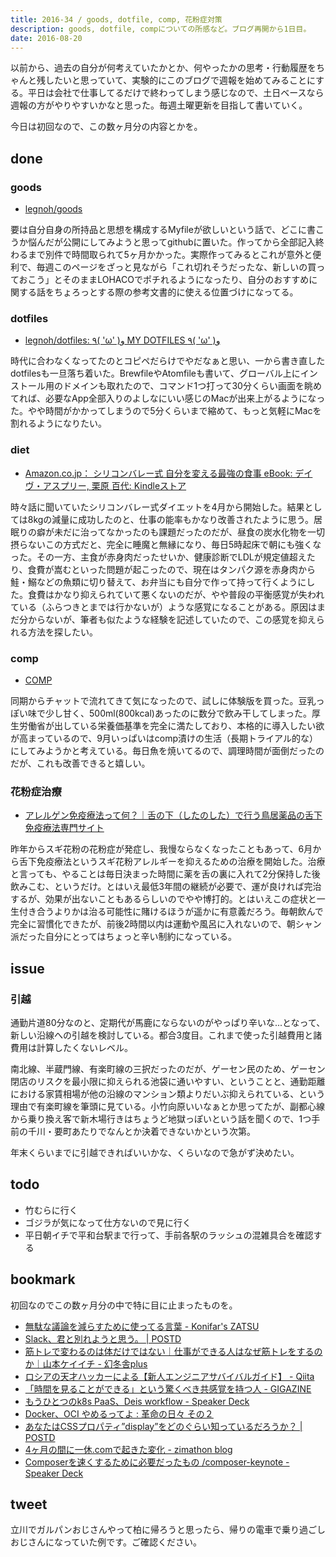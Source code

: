 ```yaml
---
title: 2016-34 / goods, dotfile, comp, 花粉症対策
description: goods, dotfile, compについての所感など。ブログ再開から1日目。
date: 2016-08-20
---
```



以前から、過去の自分が何考えていたかとか、何やったかの思考・行動履歴をちゃんと残したいと思っていて、実験的にこのブログで週報を始めてみることにする。平日は会社で仕事してるだけで終わってしまう感じなので、土日ベースなら週報の方がやりやすいかなと思った。毎週土曜更新を目指して書いていく。

今日は初回なので、この数ヶ月分の内容とかを。

done
----

### goods

<X url="https://twitter.com/legnoh/status/718960742087544832" />

- [legnoh/goods](https://github.com/legnoh/goods)

要は自分自身の所持品と思想を構成するMyfileが欲しいという話で、どこに書こうか悩んだが公開にしてみようと思ってgithubに置いた。作ってから全部記入終わるまで別件で時間取られて5ヶ月かかった。実際作ってみるとこれが意外と便利で、毎週このページをざっと見ながら「これ切れそうだったな、新しいの買っておこう」とそのままLOHACOでポチれるようになったり、自分のおすすめに関する話をちょろっとする際の参考文書的に使える位置づけになってる。

### dotfiles

- [legnoh/dotfiles: ٩( 'ω' )و MY DOTFILES ٩( 'ω' )و](https://github.com/legnoh/dotfiles)

時代に合わなくなってたのとコピペだらけでやだなぁと思い、一から書き直したdotfilesも一旦落ち着いた。BrewfileやAtomfileも書いて、グローバル上にインストール用のドメインも取れたので、コマンド1つ打って30分くらい画面を眺めてれば、必要なApp全部入りのよしなにいい感じのMacが出来上がるようになった。やや時間がかかってしまうので5分くらいまで縮めて、もっと気軽にMacを割れるようになりたい。

### diet

- [Amazon.co.jp： シリコンバレー式 自分を変える最強の食事 eBook: デイヴ・アスプリー, 栗原 百代: Kindleストア](https://www.amazon.co.jp/dp/B015S5545W/)

時々話に聞いていたシリコンバレー式ダイエットを4月から開始した。結果としては8kgの減量に成功したのと、仕事の能率もかなり改善されたように思う。居眠りの癖が未だに治ってなかったのも課題だったのだが、昼食の炭水化物を一切摂らないこの方式だと、完全に睡魔と無縁になり、毎日5時起床で朝にも強くなった。その一方、主食が赤身肉だったせいか、健康診断でLDLが規定値超えたり、食費が嵩むといった問題が起こったので、現在はタンパク源を赤身肉から鮭・鰯などの魚類に切り替えて、お弁当にも自分で作って持って行くようにした。食費はかなり抑えられていて悪くないのだが、やや普段の平衡感覚が失われている（ふらつきとまでは行かないが）ような感覚になることがある。原因はまだ分からないが、筆者も似たような経験を記述していたので、この感覚を抑えられる方法を探したい。

### comp

- [COMP](https://www.comp.jp/)

<Instagram instagramId="BI6G_JVjc20" />

同期からチャットで流れてきて気になったので、試しに体験版を買った。豆乳っぽい味で少し甘く、500ml(800kcal)あったのに数分で飲み干してしまった。厚生労働省が出している栄養価基準を完全に満たしており、本格的に導入したい欲が高まっているので、9月いっぱいはcomp漬けの生活（長期トライアル的な）にしてみようかと考えている。毎日魚を焼いてるので、調理時間が面倒だったのだが、これも改善できると嬉しい。

### 花粉症治療

- [アレルゲン免疫療法って何？｜舌の下（したのした）で行う鳥居薬品の舌下免疫療法専門サイト](https://www.torii-alg.jp/allergy/immunotherapy.html)

昨年からスギ花粉の花粉症が発症し、我慢ならなくなったこともあって、6月から舌下免疫療法というスギ花粉アレルギーを抑えるための治療を開始した。治療と言っても、やることは毎日決まった時間に薬を舌の裏に入れて2分保持した後飲みこむ、というだけ。とはいえ最低3年間の継続が必要で、運が良ければ完治するが、効果が出ないこともあるらしいのでやや博打的。とはいえこの症状と一生付き合うよりかは治る可能性に賭けるほうが遥かに有意義だろう。毎朝飲んで完全に習慣化できたが、前後2時間以内は運動や風呂に入れないので、朝シャン派だった自分にとってはちょっと辛い制約になっている。

issue
----

### 引越

通勤片道80分なのと、定期代が馬鹿にならないのがやっぱり辛いな...となって、新しい沿線への引越を検討している。都合3度目。これまで使った引越費用と諸費用は計算したくないレベル。

南北線、半蔵門線、有楽町線の三択だったのだが、ゲーセン民のため、ゲーセン閉店のリスクを最小限に抑えられる池袋に通いやすい、ということと、通勤距離における家賃相場が他の沿線のマンション類よりだいぶ抑えられている、という理由で有楽町線を筆頭に見ている。小竹向原いいなぁとか思ってたが、副都心線から乗り換え客で新木場行きはちょうど地獄っぽいという話を聞くので、1つ手前の千川・要町あたりでなんとか決着できないかという次第。

年末くらいまでに引越できればいいかな、くらいなので急がず決めたい。

todo
----

- 竹むらに行く
- ゴジラが気になって仕方ないので見に行く
- 平日朝イチで平和台駅まで行って、手前各駅のラッシュの混雑具合を確認する

bookmark
----

初回なのでこの数ヶ月分の中で特に目に止まったものを。

- [無駄な議論を減らすために使ってる言葉 - Konifar's ZATSU](https://konifar-zatsu.hatenadiary.jp/entry/2016/06/29/193911)
- [Slack、君と別れようと思う。 | POSTD](https://postd.cc/slack-i-m-breaking-up-with-you/)
- [筋トレで変わるのは体だけではない｜仕事ができる人はなぜ筋トレをするのか｜山本ケイイチ - 幻冬舎plus](https://www.gentosha.jp/article/5377/)
- [ロシアの天才ハッカーによる【新人エンジニアサバイバルガイド】 - Qiita](https://qiita.com/jacksuzuki/items/b2fa6b44962e73a53d08)
- [「時間を見ることができる」という驚くべき共感覚を持つ人 - GIGAZINE](https://gigazine.net/news/20160617-rare-humans-see-time/)
- [もうひとつのk8s PaaS、Deis workflow - Speaker Deck](https://speakerdeck.com/jacopen/mouhitotufalsek8s-paas-deis-workflow)
- [Docker、OCI やめるってよ : 革命の日々 その２](http://blog.gachapin-sensei.com/archives/5174099.html)
- [あなたはCSSプロパティ”display”をどのぐらい知っているだろうか？ | POSTD](https://postd.cc/how-well-do-you-know-display/)
- [4ヶ月の間に一休.comで起きた変化 - zimathon blog](http://y-jima.hatenablog.com/entry/2016/08/09/005537)
- [Composerを速くするために必要だったもの /composer-keynote - Speaker Deck](https://speakerdeck.com/hirak/composer-keynote)

tweet
----

立川でガルパンおじさんやって柏に帰ろうと思ったら、帰りの電車で乗り過ごしおじさんになっていた例です。ご確認ください。

<X url="https://twitter.com/legnoh/status/764425284540100608" />
<X url="https://twitter.com/legnoh/status/764462862337052673" />
<X url="https://twitter.com/legnoh/status/764462893370707972" />
<X url="https://twitter.com/legnoh/status/764484640207884289" />
<X url="https://twitter.com/legnoh/status/764484773880340485" />
